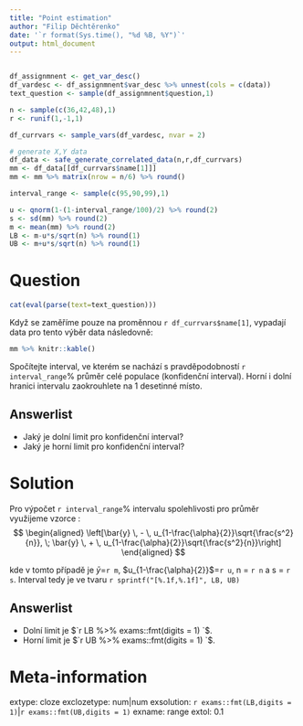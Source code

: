 ```yaml
---
title: "Point estimation"
author: "Filip Děchtěrenko"
date: '`r format(Sys.time(), "%d %B, %Y")`'
output: html_document
---
```


```r

```


```r

df_assignmnent <- get_var_desc()
df_vardesc <- df_assignmnent$var_desc %>% unnest(cols = c(data))
text_question <- sample(df_assignmnent$question,1)

n <- sample(c(36,42,48),1)
r <- runif(1,-1,1)

df_currvars <- sample_vars(df_vardesc, nvar = 2)

# generate X,Y data
df_data <- safe_generate_correlated_data(n,r,df_currvars)
mm <- df_data[[df_currvars$name[1]]] 
mm <- mm %>% matrix(nrow = n/6) %>% round()

interval_range <- sample(c(95,90,99),1)

u <- qnorm(1-(1-interval_range/100)/2) %>% round(2)
s <- sd(mm) %>% round(2)
m <- mean(mm) %>% round(2)
LB <- m-u*s/sqrt(n) %>% round(1)
UB <- m+u*s/sqrt(n) %>% round(1)

```



Question
========
```r
cat(eval(parse(text=text_question)))
```

Když se zaměříme pouze na proměnnou `r df_currvars$name[1]`, vypadají data pro tento výběr data následovně:

```r
mm %>% knitr::kable()
```

Spočítejte interval, ve kterém se nachází s pravděpodobností `r interval_range`% průměr celé populace (konfidenční interval). Horní i dolní hranici intervalu zaokrouhlete na 1 desetinné místo.

Answerlist
----------
* Jaký je dolní limit pro konfidenční interval? 
* Jaký je horní limit pro konfidenční interval? 

Solution
========
Pro výpočet `r interval_range`% intervalu spolehlivosti pro průměr využijeme vzorce :
$$ 
\begin{aligned}
\left[\bar{y} \, - \, u_{1-\frac{\alpha}{2}}\sqrt{\frac{s^2}{n}}, \; 
  \bar{y} \, + \, u_{1-\frac{\alpha}{2}}\sqrt{\frac{s^2}{n}}\right] 
\end{aligned}
$$

kde v tomto případě je $\bar{y}$=`r m`, $u_{1-\frac{\alpha}{2}}$=`r u`, n = `r n` a s = `r s`. Interval tedy je ve tvaru `r sprintf("[%.1f,%.1f]", LB, UB)`

Answerlist
----------
* Dolní limit je $`r LB %>% exams::fmt(digits = 1)   `$.
* Horní limit je $`r UB %>% exams::fmt(digits = 1)   `$.

Meta-information
================
extype: cloze
exclozetype: num|num
exsolution: `r exams::fmt(LB,digits = 1)`|`r exams::fmt(UB,digits = 1)`
exname: range
extol: 0.1